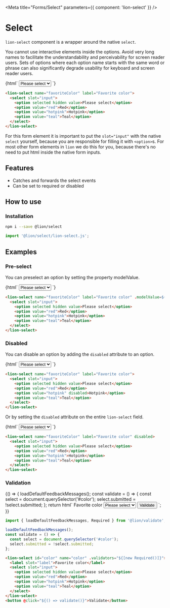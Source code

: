 

<Meta title="Forms/Select" parameters={{ component: 'lion-select' }} />

# Select

[//]: # 'AUTO INSERT HEADER PREPUBLISH'

`lion-select` component is a wrapper around the native `select`.

You cannot use interactive elements inside the options. Avoid very long names to
facilitate the understandability and perceivability for screen reader users. Sets of options
where each option name starts with the same word or phrase can also significantly degrade
usability for keyboard and screen reader users.

<Story name="Default">
  {html`
    <lion-select name="favoriteColor" label="Favorite color">
      <select slot="input">
        <option selected hidden value>Please select</option>
        <option value="red">Red</option>
        <option value="hotpink">Hotpink</option>
        <option value="teal">Teal</option>
      </select>
    </lion-select>
  `}
</Story>

```html
<lion-select name="favoriteColor" label="Favorite color">
  <select slot="input">
    <option selected hidden value>Please select</option>
    <option value="red">Red</option>
    <option value="hotpink">Hotpink</option>
    <option value="teal">Teal</option>
  </select>
</lion-select>
```

For this form element it is important to put the `slot="input"` with the native `select` yourself, because you are responsible for filling it with `<option>`s.
For most other form elements in `lion` we do this for you, because there's no need to put html inside the native form inputs.

## Features

- Catches and forwards the select events
- Can be set to required or disabled

## How to use

### Installation

```sh
npm i --save @lion/select
```

```js
import '@lion/select/lion-select.js';
```

## Examples

### Pre-select

You can preselect an option by setting the property modelValue.

<Story name="Pre-select">
  {html`
    <lion-select name="favoriteColor" label="Favorite color" .modelValue=${'hotpink'}>
      <select slot="input">
        <option selected hidden value>Please select</option>
        <option value="red">Red</option>
        <option value="hotpink">Hotpink</option>
        <option value="teal">Teal</option>
      </select>
    </lion-select>
  `}
</Story>

```html
<lion-select name="favoriteColor" label="Favorite color" .modelValue=${'hotpink'}>
  <select slot="input">
    <option selected hidden value>Please select</option>
    <option value="red">Red</option>
    <option value="hotpink">Hotpink</option>
    <option value="teal">Teal</option>
  </select>
</lion-select>
```

### Disabled

You can disable an option by adding the `disabled` attribute to an option.

<Story name="Disabled option">
  {html`
    <lion-select name="favoriteColor" label="Favorite color">
      <select slot="input">
        <option selected hidden value>Please select</option>
        <option value="red">Red</option>
        <option value="hotpink" disabled>Hotpink</option>
        <option value="teal">Teal</option>
      </select>
    </lion-select>
  `}
</Story>

```html
<lion-select name="favoriteColor" label="Favorite color">
  <select slot="input">
    <option selected hidden value>Please select</option>
    <option value="red">Red</option>
    <option value="hotpink" disabled>Hotpink</option>
    <option value="teal">Teal</option>
  </select>
</lion-select>
```

Or by setting the `disabled` attribute on the entire `lion-select` field.

<Story name="Disabled select">
  {html`
    <lion-select name="favoriteColor" label="Favorite color" disabled>
      <select slot="input">
        <option selected hidden value>Please select</option>
        <option value="red">Red</option>
        <option value="hotpink">Hotpink</option>
        <option value="teal">Teal</option>
      </select>
    </lion-select>
  `}
</Story>

```html
<lion-select name="favoriteColor" label="Favorite color" disabled>
  <select slot="input">
    <option selected hidden value>Please select</option>
    <option value="red">Red</option>
    <option value="hotpink">Hotpink</option>
    <option value="teal">Teal</option>
  </select>
</lion-select>
```

### Validation

<Story name="Validation">
  {() => {
    loadDefaultFeedbackMessages();
    const validate = () => {
      const select = document.querySelector('#color');
      select.submitted = !select.submitted;
    };
    return html`
      <lion-select id="color" name="color" .validators="${[new Required()]}">
        <label slot="label">Favorite color</label>
        <select slot="input">
          <option selected hidden value>Please select</option>
          <option value="red">Red</option>
          <option value="hotpink">Hotpink</option>
          <option value="teal">Teal</option>
        </select>
      </lion-select>
      <button @click="${() => validate()}">Validate</button>
    `;
  }}
</Story>

```js
import { loadDefaultFeedbackMessages, Required } from '@lion/validate';

loadDefaultFeedbackMessages();
const validate = () => {
  const select = document.querySelector('#color');
  select.submitted = !select.submitted;
};
```

```html
<lion-select id="color" name="color" .validators="${[new Required()]}">
  <label slot="label">Favorite color</label>
  <select slot="input">
    <option selected hidden value>Please select</option>
    <option value="red">Red</option>
    <option value="hotpink">Hotpink</option>
    <option value="teal">Teal</option>
  </select>
</lion-select>
<button @click="${() => validate()}">Validate</button>
```
